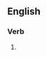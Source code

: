 ==English==

===Verb===
{{head|en|present participle}}

# {{present participle of|azure|lang=en|nocat=1}}